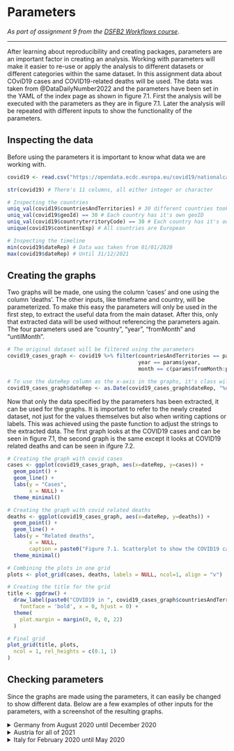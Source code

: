 # Parameters {#parameters}

_As part of assignment 9 from the [DSFB2 Workflows course](https://lesmaterialen.rstudio.hu.nl/workflows-reader/#course-introduction)._

----

After learning about reproducibility and creating packages, parameters are an important factor in creating an analysis. Working with parameters will make it easier to re-use or apply the analysis to different datasets or different categories within the same dataset. In this assignment data about COviD19 cases and COVID19-related deaths will be used. The data was taken from @DataDailyNumber2022 and the parameters have been set in the YAML of the index page as shown in figure 7.1. First the analysis will be executed with the parameters as they are in figure 7.1. Later the analysis will be repeated with different inputs to show the functionality of the parameters.

## Inspecting the data

Before using the parameters it is important to know what data we are working with.

```r
covid19 <- read.csv("https://opendata.ecdc.europa.eu/covid19/nationalcasedeath_eueea_daily_ei/csv", na.strings = "", fileEncoding = "UTF-8-BOM")
```

```r
str(covid19) # There's 11 columns, all either integer or character

# Inspecting the countries
uniq_val(covid19$countriesAndTerritories) # 30 different countries took part
uniq_val(covid19$geoId) == 30 # Each country has it's own geoID
uniq_val(covid19$countryterritoryCode) == 30 # Each country has it's own territory code
unique(covid19$continentExp) # All countries are European

# Inspecting the timeline
min(covid19$dateRep) # Data was taken from 01/01/2020
max(covid19$dateRep) # Until 31/12/2021
```

## Creating the graphs

Two graphs will be made, one using the column 'cases' and one using the column 'deaths'. The other inputs, like timeframe and country, will be parameterized. To make this easy the parameters will only be used in the first step, to extract the useful data from the main dataset. After this, only that extracted data will be used without referencing the parameters again. The four parameters used are "country", "year", "fromMonth" and "untilMonth". 

```r
# The original dataset will be filtered using the parameters
covid19_cases_graph <- covid19 %>% filter(countriesAndTerritories == params$country, 
                                          year == params$year, 
                                          month == c(params$fromMonth:params$untilMonth))

# To use the dateRep column as the x-axis in the graphs, it's class will be changed to 'date'
covid19_cases_graph$dateRep <- as.Date(covid19_cases_graph$dateRep, "%d/%m/%y")
```

Now that only the data specified by the parameters has been extracted, it can be used for the graphs. It is important to refer to the newly created dataset, not just for the values themselves but also when writing captions or labels. This was achieved using the paste function to adjust the strings to the extracted data. The first graph looks at the COVID19 cases and can be seen in figure 7.1, the second graph is the same except it looks at COVID19 related deaths and can be seen in ifgure 7.2.

```r
# Creating the graph with covid cases
cases <- ggplot(covid19_cases_graph, aes(x=dateRep, y=cases)) + 
  geom_point() +
  geom_line() +
  labs(y = "Cases",
       x = NULL) +
  theme_minimal()

# Creating the graph with covid related deaths
deaths <- ggplot(covid19_cases_graph, aes(x=dateRep, y=deaths)) + 
  geom_point() +
  geom_line() +
  labs(y = "Related deaths",
       x = NULL,
       caption = paste0("Figure 7.1. Scatterplot to show the COVID19 cases and related deaths in ", covid19_cases_graph$countriesAndTerritories[1], " from ", min(covid19_cases_graph$dateRep), " until ", max(covid19_cases_graph$dateRep), ".")) +
  theme_minimal()

# Combining the plots in one grid
plots <- plot_grid(cases, deaths, labels = NULL, ncol=1, align = "v")

# Creating the title for the grid
title <- ggdraw() + 
  draw_label(paste0("COVID19 in ", covid19_cases_graph$countriesAndTerritories[1]),
    fontface = 'bold', x = 0, hjust = 0) +
  theme(
    plot.margin = margin(0, 0, 0, 22)
  )

# Final grid
plot_grid(title, plots,
  ncol = 1, rel_heights = c(0.1, 1)
)
```

## Checking parameters

Since the graphs are made using the parameters, it can easily be changed to show different data. Below are a few examples of other inputs for the parameters, with a screenshot of the resulting graphs. 

<details><summary>Germany from August 2020 until December 2020</summary>
![](images/covid19_germany.png)</details>
<details><summary>Austria for all of 2021</summary>
![](images/covid19_austria.png)</details>
<details><summary>Italy for February 2020 until May 2020</summary>
![](images/covid19_italy.png)</details>